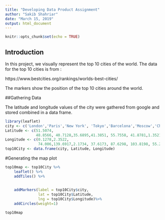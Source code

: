 ---
title: "Developing Data Product Assignment"
author: "Sakib Shahriar"
date: "March 15, 2019"
output: html_document
---

```{r setup, include=FALSE}
knitr::opts_chunk$set(echo = TRUE)
```

## Introduction

In this project, we visually represent the top 10 cities of the world. The data for the top 10 cities is from :

https://www.bestcities.org/rankings/worlds-best-cities/

The markers show the position of the top 10 cities around the world.

##Gathering Data

The latitude and longitude values of the city were gathered from google and stored combined in a data frame.

```{r }

library(leaflet)
city <- c('London','Paris','New York', 'Tokyo','Barcelona','Moscow','Chicago','Singapore','Dubai','San Francisco')
Latitude <- c(51.5074,
              48.8566, 40.7128,35.6895,41.3851, 55.7558, 41.8781,1.3521, 25.2048, 37.7749)
Longitude <- c(0.1278,2.3522,
               74.006,139.6917,2.1734, 37.6173, 87.6298, 103.8198, 55.2708,122.4194)
top10City <- data.frame(city, Latitude, Longitude)

```

#Generating the map plot

```{r }

top10map <- top10City %>%
    leaflet() %>%
    addTiles() %>%
    
    
    addMarkers(label = top10City$city, 
               lat = top10City$Latitude, 
               lng = top10City$Longitude)%>% 
    addCircles(weight=1)

top10map
```
